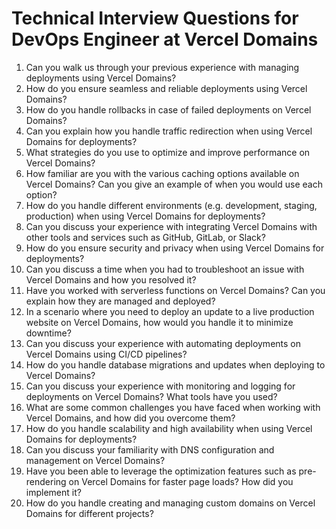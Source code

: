 

# Technical Interview Questions for DevOps Engineer at Vercel Domains

1. Can you walk us through your previous experience with managing deployments using Vercel Domains?
2. How do you ensure seamless and reliable deployments using Vercel Domains? 
3. How do you handle rollbacks in case of failed deployments on Vercel Domains?
4. Can you explain how you handle traffic redirection when using Vercel Domains for deployments?
5. What strategies do you use to optimize and improve performance on Vercel Domains?
6. How familiar are you with the various caching options available on Vercel Domains? Can you give an example of when you would use each option?
7. How do you handle different environments (e.g. development, staging, production) when using Vercel Domains for deployments?
8. Can you discuss your experience with integrating Vercel Domains with other tools and services such as GitHub, GitLab, or Slack?
9. How do you ensure security and privacy when using Vercel Domains for deployments?
10. Can you discuss a time when you had to troubleshoot an issue with Vercel Domains and how you resolved it? 
11. Have you worked with serverless functions on Vercel Domains? Can you explain how they are managed and deployed?
12. In a scenario where you need to deploy an update to a live production website on Vercel Domains, how would you handle it to minimize downtime?
13. Can you discuss your experience with automating deployments on Vercel Domains using CI/CD pipelines? 
14. How do you handle database migrations and updates when deploying to Vercel Domains?
15. Can you discuss your experience with monitoring and logging for deployments on Vercel Domains? What tools have you used?
16. What are some common challenges you have faced when working with Vercel Domains, and how did you overcome them?
17. How do you handle scalability and high availability when using Vercel Domains for deployments?
18. Can you discuss your familiarity with DNS configuration and management on Vercel Domains?
19. Have you been able to leverage the optimization features such as pre-rendering on Vercel Domains for faster page loads? How did you implement it?
20. How do you handle creating and managing custom domains on Vercel Domains for different projects?